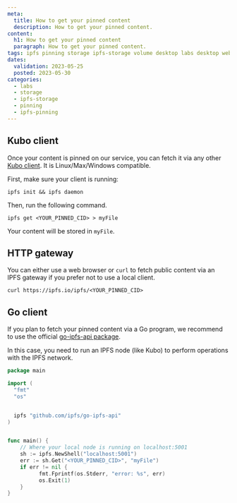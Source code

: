 ```yaml
---
meta:
  title: How to get your pinned content
  description: How to get your pinned content.
content:
  h1: How to get your pinned content
  paragraph: How to get your pinned content.
tags: ipfs pinning storage ipfs-storage volume desktop labs desktop web3 gateway kubo
dates:
  validation: 2023-05-25
  posted: 2023-05-30
categories:
  - labs
  - storage
  - ipfs-storage
  - pinning
  - ipfs-pinning
---
```


## Kubo client

Once your content is pinned on our service, you can fetch it via any other [Kubo client](https://docs.ipfs.tech/install/command-line/). It is Linux/Max/Windows compatible.

First, make sure your client is running:

```
ipfs init && ipfs daemon
```

Then, run the following command.

```
ipfs get <YOUR_PINNED_CID> > myFile
```

Your content will be stored in `myFile`.

## HTTP gateway

You can either use a web browser or `curl` to fetch public content via an IPFS gateway if you prefer not to use a local client.

```
curl https://ipfs.io/ipfs/<YOUR_PINNED_CID>
```

## Go client

If you plan to fetch your pinned content via a Go program, we recommend to use the official [go-ipfs-api package](https://github.com/ipfs/go-ipfs-api).

In this case, you need to run an IPFS node (like Kubo) to perform operations with the IPFS network.

```go
package main

import (
  "fmt"
  "os"


  ipfs "github.com/ipfs/go-ipfs-api"
)


func main() {
	// Where your local node is running on localhost:5001
	sh := ipfs.NewShell("localhost:5001")
	err := sh.Get("<YOUR_PINNED_CID>", "myFile")
	if err != nil {
          fmt.Fprintf(os.Stderr, "error: %s", err)
          os.Exit(1)
	}
}
```